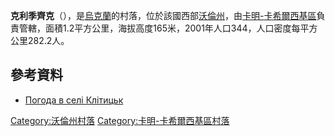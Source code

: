 {{coord|51|33|44|N|25|0|5|E|scale:30000|display=title}}

'''克利季齊克'''（{{lang-uk|Клітицьк}}），是[[烏克蘭|烏克蘭]]的村落，位於該國西部[[沃倫州|沃倫州]]，由[[卡明-卡希爾西基區|卡明-卡希爾西基區]]負責管轄，面積1.2平方公里，海拔高度165米，2001年人口344，人口密度每平方公里282.2人。

==參考資料==
* [http://weather.in.ua/ua/volynskaja/10715 Погода в селі Клітицьк]{{Wayback|url=http://weather.in.ua/ua/volynskaja/10715 |date=20160305090343 }}

[[Category:沃倫州村落|Category:沃倫州村落]]
[[Category:卡明-卡希爾西基區村落|Category:卡明-卡希爾西基區村落]]


{{Volyn-geo-stub}}